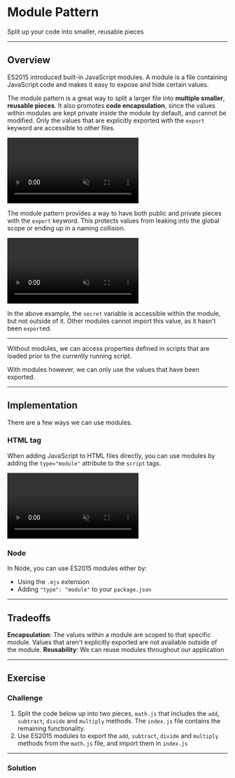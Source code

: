 
# Module Pattern

Split up your code into smaller, reusable pieces

---

## Overview

ES2015 introduced built-in JavaScript modules. A module is a file containing JavaScript code and makes it easy to expose and hide certain values.

The module pattern is a great way to split a larger file into **multiple smaller**, **reusable pieces**. It also promotes **code encapsulation**, since the values within modules are kept private inside the module by default, and cannot be modified. Only the values that are explicitly exported with the `export` keyword are accessible to other files.

<video
  src="https://res.cloudinary.com/dq8xfyhu4/video/upload/v1653682630/FM%20Workshop/design-patterns/module-pattern/Screen_Recording_2022-05-27_at_3.15.38_PM_j40sjt.mov"
  loop
  muted
  controls
/>

The module pattern provides a way to have both public and private pieces with the `export` keyword. This protects values from leaking into the global scope or ending up in a naming collision.

<video
  src="https://res.cloudinary.com/dq8xfyhu4/video/upload/v1654008290/FM%20Workshop/design-patterns/module-pattern/Screen_Recording_2022-05-31_at_9.43.04_AM_dbq340.mov"
  loop
  muted
  controls
/>

In the above example, the `secret` variable is accessible within the module, but not outside of it. Other modules cannot import this value, as it hasn't been `export`ed.

---

Without modules, we can access properties defined in scripts that are loaded prior to the currently running script.

<StackBlitz
  name="web-platform-m5uykm"
  openFile="index.html"
  view="both"
  showDevtools
/>

With modules however, we can only use the values that have been exported.

---

## Implementation

There are a few ways we can use modules.

### HTML tag

When adding JavaScript to HTML files directly, you can use modules by adding the `type="module"` attribute to the `script` tags.

<video
  src="https://res.cloudinary.com/dq8xfyhu4/video/upload/v1653509683/FM%20Workshop/design-patterns/module-pattern/Screen_Recording_2022-05-25_at_3.12.53_PM_t2xcdy.mov"
  loop
  muted
  controls
/>

<StackBlitz
  name="web-platform-xqnmbb"
  openFile="index.js"
  view="both"
  showDevtools
/>

### Node

In Node, you can use ES2015 modules either by:

- Using the `.mjs` extension
- Adding `"type": "module"` to your `package.json`

<StackBlitz name="node-ygc5wn" openFile="index.js" view="editor" />

---

## Tradeoffs

<Callout type="green">
  <b>Encapsulation</b>: The values within a module are scoped to that specific
  module. Values that aren't explicitly exported are not available outside of
  the module.
</Callout>

<Callout type="green">
  <b>Reusability</b>: We can reuse modules throughout our application
</Callout>

---

## Exercise

### Challenge

1. Split the code below up into two pieces, `math.js` that includes the `add`, `subtract`, `divide` and `multiply` methods. The `index.js` file contains the remaining functionality.
2. Use ES2015 modules to export the `add`, `subtract`, `divide` and `multiply` methods from the `math.js` file, and import them in `index.js`

<StackBlitz name="node-rakood" openFile="index.js" view="editor" />

---

### Solution

<StackBlitz name="node-9bkucv" openFile="README.md" view="editor" />
